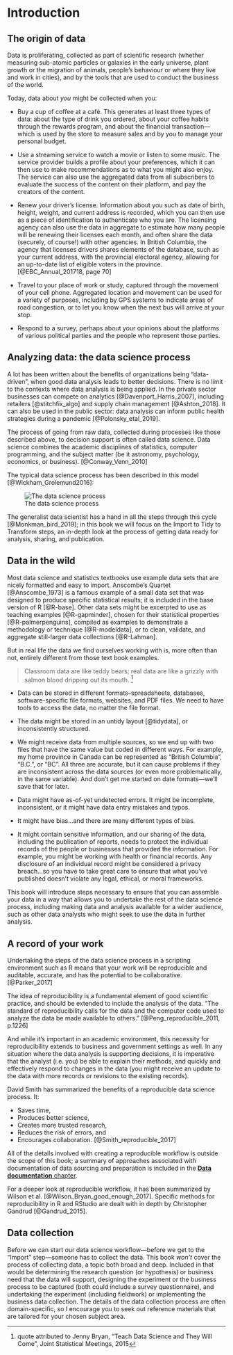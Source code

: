 \mainmatter

# Introduction {#intro}

## The origin of data

Data is proliferating, collected as part of scientific research (whether measuring sub-atomic particles or galaxies in the early universe, plant growth or the migration of animals, people's behaviour or where they live and work in cities), and by the tools that are used to conduct the business of the world. 

Today, data about _you_ might be collected when you: 

* Buy a cup of coffee at a café. This generates at least three types of data: about the type of drink you ordered, about your coffee habits through the rewards program, and about the financial transaction—which is used by the store to measure sales and by you to manage your personal budget. 

* Use a streaming service to watch a movie or listen to some music. The service provider builds a profile about your preferences, which it can then use to make recommendations as to what you might also enjoy. The service can also use the aggregated data from all subscribers to evaluate the success of the content on their platform, and pay the creators of the content.

* Renew your driver's license. Information about you such as date of birth, height, weight, and current address is recorded, which you can then use as a piece of identification to authenticate who you are. The licensing agency can also use the data in aggregate to estimate how many people will be renewing their licenses each month, and often share the data (securely, of course!) with other agencies. In British Columbia, the agency that licenses drivers shares elements of the database, such as your current address, with the provincial electoral agency, allowing for an up-to-date list of eligible voters in the province. [@EBC_Annual_201718, page 70]

* Travel to your place of work or study, captured through the movement of your cell phone. Aggregated location and movement can be used for a variety of purposes, including by GPS systems to indicate areas of road congestion, or to let you know when the next bus will arrive at your stop.

* Respond to a survey, perhaps about your opinions about the platforms of various political parties and the people who represent those parties.


## Analyzing data: the data science process

A lot has been written about the benefits of organizations being "data-driven", when good data analysis leads to better decisions. There is no limit to the contexts where data analysis is being applied. In the private sector businesses can compete on analytics [@Davenport_Harris_2007], including retailers [@stitchfix_algo] and supply chain management [@Ashton_2018]. It can also be used in the public sector: data analysis can inform 
public health strategies during a pandemic [@Polonsky_etal_2019].

The process of going from raw data, collected during processes like those described above, to decision support is often called data science. Data science combines the academic disciplines of statistics, computer programming, and the subject matter (be it astronomy, psychology, economics, or business). [@Conway_Venn_2010]

The typical data science process has been described in this model [@Wickham_Grolemund2016]:

![The data science process](img\data-science.png)

The generalist data scientist has a hand in all the steps through this cycle [@Monkman_bird_2019]; in this book we will focus on the Import to Tidy to Transform steps, an in-depth look at the process of getting data ready for analysis, sharing, and publication.


 

## Data in the wild

Most data science and statistics textbooks use example data sets that are nicely formatted and easy to import.  Anscombe's Quartet [@Anscombe_1973] is a famous example of a small data set that was designed to produce specific statistical results; it is included in the base version of R [@R-base]. Other data sets might be excerpted to use as teaching examples [@R-gapminder], chosen for their statistical properties [@R-palmerpenguins], compiled as examples to demonstrate a methodology or technique [@R-modeldata], or to clean, validate, and aggregate still-larger data collections [@R-Lahman]. 


But in real life the data we find ourselves working with is, more often than not, entirely different from those text book examples. 

> Classroom data are like teddy bears; real data are like a grizzly with salmon blood dripping out its mouth. ^[quote attributed to Jenny Bryan, "Teach Data Science and They Will Come", Joint Statistical Meetings, 2015]

* Data can be stored in different formats–spreadsheets, databases, software-specific file formats, websites, and PDF files. We need to have tools to access the data, no matter the file format.

* The data might be stored in an untidy layout [@tidydata], or inconsistently structured.

* We might receive data from multiple sources, so we end up with two files that have the same value but coded in different ways. For example, my home province in Canada can be represented as "British Columbia", "B.C.", or "BC". All three are accurate, but it can cause problems if they are inconsistent across the data sources (or even more problematically, in the same variable). And don't get me started on date formats—we'll save that for later.

* Data might have as-of-yet undetected errors. It might be incomplete, inconsistent, or it might have data entry mistakes and typos.

* It might have bias...and there are many different types of bias.

* It might contain sensitive information, and our sharing of the data, including the publication of reports, needs to protect the individual records of the people or businesses that provided the information. For example, you might be working with health or financial records. Any disclosure of an individual record might be considered a privacy breach...so you have to take great care to ensure that what you've published doesn't violate any legal, ethical, or moral frameworks.



This book will introduce steps necessary to ensure that you can assemble your data in a way that allows you to undertake the rest of the data science process, including making data and analysis available for a wider audience, such as other data analysts who might seek to use the data in further analysis. 


## A record of your work

Undertaking the steps of the data science process in a scripting environment such as R means that your work will be reproducible and auditable, accurate, and has the potential to be collaborative. [@Parker_2017]

The idea of reproducibility\index{reproducibility} is a fundamental element of good scientific practice, and should be extended to include the analysis of the data. "The standard of reproducibility calls for the data and the computer code used to analyze the data be made available to others." [@Peng_reproducible_2011, p.1226] 

And while it's important in an academic environment, this necessity for reproducibility\index{reproducibility} extends to business and government settings as well. In any situation where the data analysis is supporting decisions, it is imperative that the analyst (i.e. you) be able to explain their methods, and quickly and effectively respond to changes in the data (you might receive an update to the data with more records or revisions to the existing records).


David Smith has summarized the benefits of a reproducible data science process\index{reproducibility}. It: 

* Saves time,
* Produces better science,
* Creates more trusted research,
* Reduces the risk of errors, and
* Encourages collaboration. [@Smith_reproducible_2017]


All of the details involved with creating a reproducible workflow is outside the scope of this book;  a summary of approaches associated with documentation of data sourcing and preparation is included in the [**Data documentation** chapter](#datadocumentation). 

For a deeper look at reproducible workflow, it has been summarized by Wilson et al. [@Wilson_Bryan_good_enough_2017]. Specific methods for reproducibility\index{reproducibility} in R and RStudio are dealt with in depth by Christopher Gandrud [@Gandrud_2015].  


## Data collection

Before we can start our data science workflow—before we get to the "Import" step—someone has to collect the data. This book _won't_ cover the process of collecting data, a topic both broad and deep. Included in that would be determining the research question (or hypothesis) or business need that the data will support, designing the experiment or the business process to be captured (both could include a survey questionnaire), and undertaking the experiment (including fieldwork) or implementing the business data collection. The details of the data collection process are often domain-specific, so I encourage you to seek out reference materials that are tailored for your chosen subject area.



<!-- 
This file by Martin Monkman is licensed under a Creative Commons Attribution 4.0 International License. 
-->

